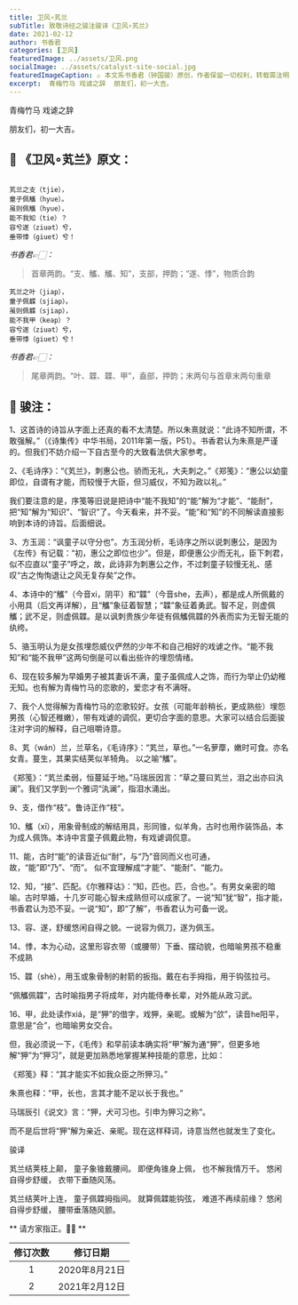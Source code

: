 ```yaml
---
title: 卫风∘芄兰
subTitle: 致敬诗经之骏注骏译《卫风∘芄兰》 
date: 2021-02-12 
author: 书香君
categories: [卫风]
featuredImage: ../assets/卫风.png
socialImage: ../assets/catalyst-site-social.jpg
featuredImageCaption: ⚠️️ 本文系书香君（钟国骏）原创，作者保留一切权利，转载需注明出处。
excerpt:  青梅竹马 戏谑之辞  朋友们，初一大吉。   
---
```


青梅竹马
戏谑之辞

朋友们，初一大吉。

## 🌼 《卫风∘芄兰》原文：
```

芄兰之支（tjie），
童子佩觿（hyue）。
虽则佩觿（hyue），
能不我知（tie）？
容兮遂（ziuət）兮，
垂带悸（giuet）兮！

```
*书香君👉🏻：* 

> 首章两韵。“支、觿、觿、知”，支部，押韵；“遂、悸”，物质合韵

```
芄兰之叶（jiap），
童子佩韘（sjiap）。
虽则佩韘（sjiap），
能不我甲（keap）？
容兮遂（ziuət）兮，
垂带悸（giuet）兮！

```
*书香君👉🏻：* 

> 尾章两韵。“叶、韘、韘、甲”，盍部，押韵；末两句与首章末两句重章

## 🍁️ 骏注：

1、这首诗的诗旨从字面上还真的看不太清楚。所以朱熹就说：“此诗不知所谓，不敢强解。”（《诗集传》中华书局，2011年第一版，P51）。书香君认为朱熹是严谨的。但我们不妨介绍一下自古至今的大致看法供大家参考。

2、《毛诗序》：“《芄兰》，刺惠公也。骄而无礼，大夫刺之。”《郑笺》：“惠公以幼童即位，自谓有才能，而较慢于大臣，但习威仪，不知为政以礼。”

我们要注意的是，序笺等旧说是把诗中“能不我知”的“能”解为“才能”、“能耐”，把“知”解为“知识”、“智识”了。今天看来，并不妥。“能”和“知”的不同解读直接影响到本诗的诗旨。后面细说。

3、方玉润：“讽童子以守分也”。方玉润分析，毛诗序之所以说刺惠公，是因为《左传》有记载：“初，惠公之即位也少”。但是，即便惠公少而无礼，臣下刺君，似不应直以“童子”呼之，故，此诗非为刺惠公之作，不过刺童子较慢无礼、感叹“古之恂恂退让之风无复存矣”之作。

4、本诗中的“觿”（今音xi，阴平）和“韘”（今音she，去声），都是成人所佩戴的小用具（后文再详解），且“觿”象征着智慧；“韘”象征着勇武。智不足，则虚佩觿；武不足，则虚佩韘。是以讽刺贵族少年徒有佩觿佩韘的外表而实为无智无能的纨绔。

5、骆玉明认为是女孩埋怨威仪俨然的少年不和自己相好的戏谑之作。“能不我知”和“能不我甲”这两句倒是可以看出些许的埋怨情绪。

6、现在较多解为早婚男子被其妻诉不满，童子虽佩成人之饰，而行为举止仍幼稚无知。也有解为青梅竹马的恋歌的，爱恋才有不满呀。

7、我个人觉得解为青梅竹马的恋歌较好。女孩（可能年龄稍长，更成熟些）埋怨男孩（心智还稚嫩），带有戏谑的调侃，更切合字面的意思。大家可以结合后面骏注对字词的解释，自己咀嚼诗意。

8、芄（wán）兰，兰草名，《毛诗序》：“芄兰，草也。”一名萝藦，嫩时可食。亦名女青。蔓生，其果实结荚似羊犄角。
以之喻“觿”。

《郑笺》：“芄兰柔弱，恒蔓延于地。”马瑞辰因言：“草之蔓曰芄兰，泪之出亦曰汍澜”。我们又学到一个雅词“汍澜”，指泪水涌出。

9、支，借作“枝”。鲁诗正作“枝”。

10、觿（xī），用象骨制成的解结用具，形同锥，似羊角，古时也用作装饰品，本为成人佩饰。本诗中言童子佩戴此物，有戏谑调侃意。

11、能，古时“能”的读音近似“耐”，与“乃”音同而义也可通，故，“能”即“乃”、“而”。
似不宜理解成“才能”、“能耐”、“能力。

12、知，“接”、匹配。《尔雅释诂》：“知，匹也。匹，合也。”。有男女亲密的暗喻。古时早婚，十几岁可能心智未成熟但可以成家了。一说“知”犹“智”，指才能，书香君认为恐不妥。一说“知”，即“了解”，书香君认为可备一说。

13、容、遂，舒缓悠闲自得之貌。一说容为佩刀，遂为佩玉。

14、悸，本为心动，这里形容衣带（或腰带）下垂、摆动貌，也暗喻男孩不稳重不成熟

15、韘（shè），用玉或象骨制的射箭的扳指。戴在右手拇指，用于钩弦拉弓。

“佩觿佩韘”，古时喻指男子将成年，对内能侍奉长辈，对外能从政习武。

16、甲，此处读作xiá，是“狎”的借字，戏狎，亲昵。或解为“欱”，读音he阳平，意思是“合”，也暗喻男女交合。

但，我必须说一下，《毛传》和早前读本确实将“甲”解为通“狎”，但更多地解“狎”为“狎习”，就是更加熟悉地掌握某种技能的意思，比如：

《郑笺》释：“其才能实不如我众臣之所狎习。”

朱熹也释：“甲，长也，言其才能不足以长于我也。”

马瑞辰引《说文》言：“狎，犬可习也。引申为狎习之称”。

而不是后世将“狎”解为亲近、亲昵。现在这样释词，诗意当然也就发生了变化。

骏译

芄兰结荚枝上颠，
童子象锥戴腰间。
即便角锥身上佩，
也不解我情万千。
悠闲自得步舒缓，
衣带下垂随风荡。

芄兰结荚叶上连，
童子佩韘拇指间。
就算佩韘能钩弦，
难道不再续前缘？
悠闲自得步舒缓，
腰带垂落随风颤。

** 请方家指正。🙏🏻 **

| 修订次数      | 修订日期 | 
|   :----: |    :----:   | 
| 1    | 2020年8月21日       | 
| 2    | 2021年2月12日       | 

